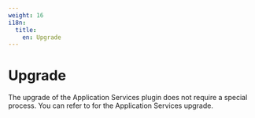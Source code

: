 ```yaml
---
weight: 16
i18n:
  title:
    en: Upgrade
---
```


# Upgrade

The upgrade of the Application Services plugin does not require a special process. You can refer to <ExternalSiteLink name="acp" href="appservice/unified-om/inst-upgrade-mgt/index" children="Upgrading the Operator" /> for the Application Services upgrade.
